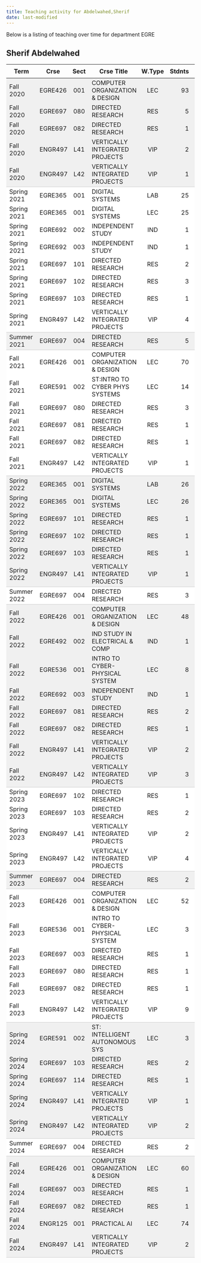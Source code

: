 ```yaml
---
title: Teaching activity for Abdelwahed,Sherif
date: last-modified
---
```


Below is a listing of teaching over time for department EGRE


## Sherif Abdelwahed

<style type="text/css">
#T_2c753 table {
  width: 100%;
  border-collapse: collapse;
}
#T_2c753 th {
  text-align: center;
  padding: 8px;
}
#T_2c753 td:nth-child(1) {
  padding-right: 10px;
  text-align: left;
}
#T_2c753 td:nth-child(2) {
  padding-right: 5px;
  text-align: left;
}
#T_2c753  td:nth-child(4) {
  padding-right: 5px;
  text-align: left;
}
#T_2c753 td:nth-child(3) {
  text-align: center;
}
#T_2c753  td:nth-child(5) {
  text-align: center;
}
#T_2c753 td:nth-child(6) {
  text-align: right;
}
#T_2c753  td:nth-child(7) {
  text-align: right;
}
#T_2c753_row0_col0, #T_2c753_row0_col1, #T_2c753_row0_col2, #T_2c753_row0_col3, #T_2c753_row0_col4, #T_2c753_row0_col5, #T_2c753_row0_col6, #T_2c753_row1_col0, #T_2c753_row1_col1, #T_2c753_row1_col2, #T_2c753_row1_col3, #T_2c753_row1_col4, #T_2c753_row1_col5, #T_2c753_row1_col6, #T_2c753_row2_col0, #T_2c753_row2_col1, #T_2c753_row2_col2, #T_2c753_row2_col3, #T_2c753_row2_col4, #T_2c753_row2_col5, #T_2c753_row2_col6, #T_2c753_row3_col0, #T_2c753_row3_col1, #T_2c753_row3_col2, #T_2c753_row3_col3, #T_2c753_row3_col4, #T_2c753_row3_col5, #T_2c753_row3_col6, #T_2c753_row20_col0, #T_2c753_row20_col1, #T_2c753_row20_col2, #T_2c753_row20_col3, #T_2c753_row20_col4, #T_2c753_row20_col5, #T_2c753_row20_col6, #T_2c753_row21_col0, #T_2c753_row21_col1, #T_2c753_row21_col2, #T_2c753_row21_col3, #T_2c753_row21_col4, #T_2c753_row21_col5, #T_2c753_row21_col6, #T_2c753_row22_col0, #T_2c753_row22_col1, #T_2c753_row22_col2, #T_2c753_row22_col3, #T_2c753_row22_col4, #T_2c753_row22_col5, #T_2c753_row22_col6, #T_2c753_row23_col0, #T_2c753_row23_col1, #T_2c753_row23_col2, #T_2c753_row23_col3, #T_2c753_row23_col4, #T_2c753_row23_col5, #T_2c753_row23_col6, #T_2c753_row24_col0, #T_2c753_row24_col1, #T_2c753_row24_col2, #T_2c753_row24_col3, #T_2c753_row24_col4, #T_2c753_row24_col5, #T_2c753_row24_col6, #T_2c753_row27_col0, #T_2c753_row27_col1, #T_2c753_row27_col2, #T_2c753_row27_col3, #T_2c753_row27_col4, #T_2c753_row27_col5, #T_2c753_row27_col6, #T_2c753_row28_col0, #T_2c753_row28_col1, #T_2c753_row28_col2, #T_2c753_row28_col3, #T_2c753_row28_col4, #T_2c753_row28_col5, #T_2c753_row28_col6, #T_2c753_row29_col0, #T_2c753_row29_col1, #T_2c753_row29_col2, #T_2c753_row29_col3, #T_2c753_row29_col4, #T_2c753_row29_col5, #T_2c753_row29_col6, #T_2c753_row30_col0, #T_2c753_row30_col1, #T_2c753_row30_col2, #T_2c753_row30_col3, #T_2c753_row30_col4, #T_2c753_row30_col5, #T_2c753_row30_col6, #T_2c753_row31_col0, #T_2c753_row31_col1, #T_2c753_row31_col2, #T_2c753_row31_col3, #T_2c753_row31_col4, #T_2c753_row31_col5, #T_2c753_row31_col6, #T_2c753_row32_col0, #T_2c753_row32_col1, #T_2c753_row32_col2, #T_2c753_row32_col3, #T_2c753_row32_col4, #T_2c753_row32_col5, #T_2c753_row32_col6, #T_2c753_row33_col0, #T_2c753_row33_col1, #T_2c753_row33_col2, #T_2c753_row33_col3, #T_2c753_row33_col4, #T_2c753_row33_col5, #T_2c753_row33_col6, #T_2c753_row46_col0, #T_2c753_row46_col1, #T_2c753_row46_col2, #T_2c753_row46_col3, #T_2c753_row46_col4, #T_2c753_row46_col5, #T_2c753_row46_col6, #T_2c753_row47_col0, #T_2c753_row47_col1, #T_2c753_row47_col2, #T_2c753_row47_col3, #T_2c753_row47_col4, #T_2c753_row47_col5, #T_2c753_row47_col6, #T_2c753_row48_col0, #T_2c753_row48_col1, #T_2c753_row48_col2, #T_2c753_row48_col3, #T_2c753_row48_col4, #T_2c753_row48_col5, #T_2c753_row48_col6, #T_2c753_row49_col0, #T_2c753_row49_col1, #T_2c753_row49_col2, #T_2c753_row49_col3, #T_2c753_row49_col4, #T_2c753_row49_col5, #T_2c753_row49_col6, #T_2c753_row52_col0, #T_2c753_row52_col1, #T_2c753_row52_col2, #T_2c753_row52_col3, #T_2c753_row52_col4, #T_2c753_row52_col5, #T_2c753_row52_col6, #T_2c753_row53_col0, #T_2c753_row53_col1, #T_2c753_row53_col2, #T_2c753_row53_col3, #T_2c753_row53_col4, #T_2c753_row53_col5, #T_2c753_row53_col6, #T_2c753_row54_col0, #T_2c753_row54_col1, #T_2c753_row54_col2, #T_2c753_row54_col3, #T_2c753_row54_col4, #T_2c753_row54_col5, #T_2c753_row54_col6, #T_2c753_row55_col0, #T_2c753_row55_col1, #T_2c753_row55_col2, #T_2c753_row55_col3, #T_2c753_row55_col4, #T_2c753_row55_col5, #T_2c753_row55_col6 {
  background-color: #f0f0f0;
  border-bottom: none;
}
#T_2c753_row4_col0, #T_2c753_row4_col1, #T_2c753_row4_col2, #T_2c753_row4_col3, #T_2c753_row4_col4, #T_2c753_row4_col5, #T_2c753_row4_col6, #T_2c753_row13_col0, #T_2c753_row13_col1, #T_2c753_row13_col2, #T_2c753_row13_col3, #T_2c753_row13_col4, #T_2c753_row13_col5, #T_2c753_row13_col6, #T_2c753_row25_col0, #T_2c753_row25_col1, #T_2c753_row25_col2, #T_2c753_row25_col3, #T_2c753_row25_col4, #T_2c753_row25_col5, #T_2c753_row25_col6, #T_2c753_row34_col0, #T_2c753_row34_col1, #T_2c753_row34_col2, #T_2c753_row34_col3, #T_2c753_row34_col4, #T_2c753_row34_col5, #T_2c753_row34_col6, #T_2c753_row39_col0, #T_2c753_row39_col1, #T_2c753_row39_col2, #T_2c753_row39_col3, #T_2c753_row39_col4, #T_2c753_row39_col5, #T_2c753_row39_col6, #T_2c753_row50_col0, #T_2c753_row50_col1, #T_2c753_row50_col2, #T_2c753_row50_col3, #T_2c753_row50_col4, #T_2c753_row50_col5, #T_2c753_row50_col6, #T_2c753_row56_col0, #T_2c753_row56_col1, #T_2c753_row56_col2, #T_2c753_row56_col3, #T_2c753_row56_col4, #T_2c753_row56_col5, #T_2c753_row56_col6 {
  background-color: #f0f0f0;
  border-bottom: 1px solid #ccc;
}
#T_2c753_row5_col0, #T_2c753_row5_col1, #T_2c753_row5_col2, #T_2c753_row5_col3, #T_2c753_row5_col4, #T_2c753_row5_col5, #T_2c753_row5_col6, #T_2c753_row6_col0, #T_2c753_row6_col1, #T_2c753_row6_col2, #T_2c753_row6_col3, #T_2c753_row6_col4, #T_2c753_row6_col5, #T_2c753_row6_col6, #T_2c753_row7_col0, #T_2c753_row7_col1, #T_2c753_row7_col2, #T_2c753_row7_col3, #T_2c753_row7_col4, #T_2c753_row7_col5, #T_2c753_row7_col6, #T_2c753_row8_col0, #T_2c753_row8_col1, #T_2c753_row8_col2, #T_2c753_row8_col3, #T_2c753_row8_col4, #T_2c753_row8_col5, #T_2c753_row8_col6, #T_2c753_row9_col0, #T_2c753_row9_col1, #T_2c753_row9_col2, #T_2c753_row9_col3, #T_2c753_row9_col4, #T_2c753_row9_col5, #T_2c753_row9_col6, #T_2c753_row10_col0, #T_2c753_row10_col1, #T_2c753_row10_col2, #T_2c753_row10_col3, #T_2c753_row10_col4, #T_2c753_row10_col5, #T_2c753_row10_col6, #T_2c753_row11_col0, #T_2c753_row11_col1, #T_2c753_row11_col2, #T_2c753_row11_col3, #T_2c753_row11_col4, #T_2c753_row11_col5, #T_2c753_row11_col6, #T_2c753_row14_col0, #T_2c753_row14_col1, #T_2c753_row14_col2, #T_2c753_row14_col3, #T_2c753_row14_col4, #T_2c753_row14_col5, #T_2c753_row14_col6, #T_2c753_row15_col0, #T_2c753_row15_col1, #T_2c753_row15_col2, #T_2c753_row15_col3, #T_2c753_row15_col4, #T_2c753_row15_col5, #T_2c753_row15_col6, #T_2c753_row16_col0, #T_2c753_row16_col1, #T_2c753_row16_col2, #T_2c753_row16_col3, #T_2c753_row16_col4, #T_2c753_row16_col5, #T_2c753_row16_col6, #T_2c753_row17_col0, #T_2c753_row17_col1, #T_2c753_row17_col2, #T_2c753_row17_col3, #T_2c753_row17_col4, #T_2c753_row17_col5, #T_2c753_row17_col6, #T_2c753_row18_col0, #T_2c753_row18_col1, #T_2c753_row18_col2, #T_2c753_row18_col3, #T_2c753_row18_col4, #T_2c753_row18_col5, #T_2c753_row18_col6, #T_2c753_row35_col0, #T_2c753_row35_col1, #T_2c753_row35_col2, #T_2c753_row35_col3, #T_2c753_row35_col4, #T_2c753_row35_col5, #T_2c753_row35_col6, #T_2c753_row36_col0, #T_2c753_row36_col1, #T_2c753_row36_col2, #T_2c753_row36_col3, #T_2c753_row36_col4, #T_2c753_row36_col5, #T_2c753_row36_col6, #T_2c753_row37_col0, #T_2c753_row37_col1, #T_2c753_row37_col2, #T_2c753_row37_col3, #T_2c753_row37_col4, #T_2c753_row37_col5, #T_2c753_row37_col6, #T_2c753_row40_col0, #T_2c753_row40_col1, #T_2c753_row40_col2, #T_2c753_row40_col3, #T_2c753_row40_col4, #T_2c753_row40_col5, #T_2c753_row40_col6, #T_2c753_row41_col0, #T_2c753_row41_col1, #T_2c753_row41_col2, #T_2c753_row41_col3, #T_2c753_row41_col4, #T_2c753_row41_col5, #T_2c753_row41_col6, #T_2c753_row42_col0, #T_2c753_row42_col1, #T_2c753_row42_col2, #T_2c753_row42_col3, #T_2c753_row42_col4, #T_2c753_row42_col5, #T_2c753_row42_col6, #T_2c753_row43_col0, #T_2c753_row43_col1, #T_2c753_row43_col2, #T_2c753_row43_col3, #T_2c753_row43_col4, #T_2c753_row43_col5, #T_2c753_row43_col6, #T_2c753_row44_col0, #T_2c753_row44_col1, #T_2c753_row44_col2, #T_2c753_row44_col3, #T_2c753_row44_col4, #T_2c753_row44_col5, #T_2c753_row44_col6 {
  background-color: #ffffff;
  border-bottom: none;
}
#T_2c753_row12_col0, #T_2c753_row12_col1, #T_2c753_row12_col2, #T_2c753_row12_col3, #T_2c753_row12_col4, #T_2c753_row12_col5, #T_2c753_row12_col6, #T_2c753_row19_col0, #T_2c753_row19_col1, #T_2c753_row19_col2, #T_2c753_row19_col3, #T_2c753_row19_col4, #T_2c753_row19_col5, #T_2c753_row19_col6, #T_2c753_row26_col0, #T_2c753_row26_col1, #T_2c753_row26_col2, #T_2c753_row26_col3, #T_2c753_row26_col4, #T_2c753_row26_col5, #T_2c753_row26_col6, #T_2c753_row38_col0, #T_2c753_row38_col1, #T_2c753_row38_col2, #T_2c753_row38_col3, #T_2c753_row38_col4, #T_2c753_row38_col5, #T_2c753_row38_col6, #T_2c753_row45_col0, #T_2c753_row45_col1, #T_2c753_row45_col2, #T_2c753_row45_col3, #T_2c753_row45_col4, #T_2c753_row45_col5, #T_2c753_row45_col6, #T_2c753_row51_col0, #T_2c753_row51_col1, #T_2c753_row51_col2, #T_2c753_row51_col3, #T_2c753_row51_col4, #T_2c753_row51_col5, #T_2c753_row51_col6 {
  background-color: #ffffff;
  border-bottom: 1px solid #ccc;
}
</style>
<table id="T_2c753">
  <thead>
    <tr>
      <th id="T_2c753_level0_col0" class="col_heading level0 col0" >Term</th>
      <th id="T_2c753_level0_col1" class="col_heading level0 col1" >Crse</th>
      <th id="T_2c753_level0_col2" class="col_heading level0 col2" >Sect</th>
      <th id="T_2c753_level0_col3" class="col_heading level0 col3" >Crse Title</th>
      <th id="T_2c753_level0_col4" class="col_heading level0 col4" >W.Type</th>
      <th id="T_2c753_level0_col5" class="col_heading level0 col5" >Stdnts</th>
      <th id="T_2c753_level0_col6" class="col_heading level0 col6" >Hours</th>
    </tr>
  </thead>
  <tbody>
    <tr>
      <td id="T_2c753_row0_col0" class="data row0 col0" >Fall 2020</td>
      <td id="T_2c753_row0_col1" class="data row0 col1" >EGRE426</td>
      <td id="T_2c753_row0_col2" class="data row0 col2" >001</td>
      <td id="T_2c753_row0_col3" class="data row0 col3" >COMPUTER ORGANIZATION & DESIGN</td>
      <td id="T_2c753_row0_col4" class="data row0 col4" >LEC</td>
      <td id="T_2c753_row0_col5" class="data row0 col5" >93</td>
      <td id="T_2c753_row0_col6" class="data row0 col6" >93</td>
    </tr>
    <tr>
      <td id="T_2c753_row1_col0" class="data row1 col0" >Fall 2020</td>
      <td id="T_2c753_row1_col1" class="data row1 col1" >EGRE697</td>
      <td id="T_2c753_row1_col2" class="data row1 col2" >080</td>
      <td id="T_2c753_row1_col3" class="data row1 col3" >DIRECTED RESEARCH</td>
      <td id="T_2c753_row1_col4" class="data row1 col4" >RES</td>
      <td id="T_2c753_row1_col5" class="data row1 col5" >5</td>
      <td id="T_2c753_row1_col6" class="data row1 col6" >15</td>
    </tr>
    <tr>
      <td id="T_2c753_row2_col0" class="data row2 col0" >Fall 2020</td>
      <td id="T_2c753_row2_col1" class="data row2 col1" >EGRE697</td>
      <td id="T_2c753_row2_col2" class="data row2 col2" >082</td>
      <td id="T_2c753_row2_col3" class="data row2 col3" >DIRECTED RESEARCH</td>
      <td id="T_2c753_row2_col4" class="data row2 col4" >RES</td>
      <td id="T_2c753_row2_col5" class="data row2 col5" >1</td>
      <td id="T_2c753_row2_col6" class="data row2 col6" >9</td>
    </tr>
    <tr>
      <td id="T_2c753_row3_col0" class="data row3 col0" >Fall 2020</td>
      <td id="T_2c753_row3_col1" class="data row3 col1" >ENGR497</td>
      <td id="T_2c753_row3_col2" class="data row3 col2" >L41</td>
      <td id="T_2c753_row3_col3" class="data row3 col3" >VERTICALLY INTEGRATED PROJECTS</td>
      <td id="T_2c753_row3_col4" class="data row3 col4" >VIP</td>
      <td id="T_2c753_row3_col5" class="data row3 col5" >2</td>
      <td id="T_2c753_row3_col6" class="data row3 col6" >2</td>
    </tr>
    <tr>
      <td id="T_2c753_row4_col0" class="data row4 col0" >Fall 2020</td>
      <td id="T_2c753_row4_col1" class="data row4 col1" >ENGR497</td>
      <td id="T_2c753_row4_col2" class="data row4 col2" >L42</td>
      <td id="T_2c753_row4_col3" class="data row4 col3" >VERTICALLY INTEGRATED PROJECTS</td>
      <td id="T_2c753_row4_col4" class="data row4 col4" >VIP</td>
      <td id="T_2c753_row4_col5" class="data row4 col5" >1</td>
      <td id="T_2c753_row4_col6" class="data row4 col6" >2</td>
    </tr>
    <tr>
      <td id="T_2c753_row5_col0" class="data row5 col0" >Spring 2021</td>
      <td id="T_2c753_row5_col1" class="data row5 col1" >EGRE365</td>
      <td id="T_2c753_row5_col2" class="data row5 col2" >001</td>
      <td id="T_2c753_row5_col3" class="data row5 col3" >DIGITAL SYSTEMS</td>
      <td id="T_2c753_row5_col4" class="data row5 col4" >LAB</td>
      <td id="T_2c753_row5_col5" class="data row5 col5" >25</td>
      <td id="T_2c753_row5_col6" class="data row5 col6" >50</td>
    </tr>
    <tr>
      <td id="T_2c753_row6_col0" class="data row6 col0" >Spring 2021</td>
      <td id="T_2c753_row6_col1" class="data row6 col1" >EGRE365</td>
      <td id="T_2c753_row6_col2" class="data row6 col2" >001</td>
      <td id="T_2c753_row6_col3" class="data row6 col3" >DIGITAL SYSTEMS</td>
      <td id="T_2c753_row6_col4" class="data row6 col4" >LEC</td>
      <td id="T_2c753_row6_col5" class="data row6 col5" >25</td>
      <td id="T_2c753_row6_col6" class="data row6 col6" >50</td>
    </tr>
    <tr>
      <td id="T_2c753_row7_col0" class="data row7 col0" >Spring 2021</td>
      <td id="T_2c753_row7_col1" class="data row7 col1" >EGRE692</td>
      <td id="T_2c753_row7_col2" class="data row7 col2" >002</td>
      <td id="T_2c753_row7_col3" class="data row7 col3" >INDEPENDENT STUDY</td>
      <td id="T_2c753_row7_col4" class="data row7 col4" >IND</td>
      <td id="T_2c753_row7_col5" class="data row7 col5" >1</td>
      <td id="T_2c753_row7_col6" class="data row7 col6" >3</td>
    </tr>
    <tr>
      <td id="T_2c753_row8_col0" class="data row8 col0" >Spring 2021</td>
      <td id="T_2c753_row8_col1" class="data row8 col1" >EGRE692</td>
      <td id="T_2c753_row8_col2" class="data row8 col2" >003</td>
      <td id="T_2c753_row8_col3" class="data row8 col3" >INDEPENDENT STUDY</td>
      <td id="T_2c753_row8_col4" class="data row8 col4" >IND</td>
      <td id="T_2c753_row8_col5" class="data row8 col5" >1</td>
      <td id="T_2c753_row8_col6" class="data row8 col6" >3</td>
    </tr>
    <tr>
      <td id="T_2c753_row9_col0" class="data row9 col0" >Spring 2021</td>
      <td id="T_2c753_row9_col1" class="data row9 col1" >EGRE697</td>
      <td id="T_2c753_row9_col2" class="data row9 col2" >101</td>
      <td id="T_2c753_row9_col3" class="data row9 col3" >DIRECTED RESEARCH</td>
      <td id="T_2c753_row9_col4" class="data row9 col4" >RES</td>
      <td id="T_2c753_row9_col5" class="data row9 col5" >2</td>
      <td id="T_2c753_row9_col6" class="data row9 col6" >6</td>
    </tr>
    <tr>
      <td id="T_2c753_row10_col0" class="data row10 col0" >Spring 2021</td>
      <td id="T_2c753_row10_col1" class="data row10 col1" >EGRE697</td>
      <td id="T_2c753_row10_col2" class="data row10 col2" >102</td>
      <td id="T_2c753_row10_col3" class="data row10 col3" >DIRECTED RESEARCH</td>
      <td id="T_2c753_row10_col4" class="data row10 col4" >RES</td>
      <td id="T_2c753_row10_col5" class="data row10 col5" >3</td>
      <td id="T_2c753_row10_col6" class="data row10 col6" >18</td>
    </tr>
    <tr>
      <td id="T_2c753_row11_col0" class="data row11 col0" >Spring 2021</td>
      <td id="T_2c753_row11_col1" class="data row11 col1" >EGRE697</td>
      <td id="T_2c753_row11_col2" class="data row11 col2" >103</td>
      <td id="T_2c753_row11_col3" class="data row11 col3" >DIRECTED RESEARCH</td>
      <td id="T_2c753_row11_col4" class="data row11 col4" >RES</td>
      <td id="T_2c753_row11_col5" class="data row11 col5" >1</td>
      <td id="T_2c753_row11_col6" class="data row11 col6" >9</td>
    </tr>
    <tr>
      <td id="T_2c753_row12_col0" class="data row12 col0" >Spring 2021</td>
      <td id="T_2c753_row12_col1" class="data row12 col1" >ENGR497</td>
      <td id="T_2c753_row12_col2" class="data row12 col2" >L42</td>
      <td id="T_2c753_row12_col3" class="data row12 col3" >VERTICALLY INTEGRATED PROJECTS</td>
      <td id="T_2c753_row12_col4" class="data row12 col4" >VIP</td>
      <td id="T_2c753_row12_col5" class="data row12 col5" >4</td>
      <td id="T_2c753_row12_col6" class="data row12 col6" >8</td>
    </tr>
    <tr>
      <td id="T_2c753_row13_col0" class="data row13 col0" >Summer 2021</td>
      <td id="T_2c753_row13_col1" class="data row13 col1" >EGRE697</td>
      <td id="T_2c753_row13_col2" class="data row13 col2" >004</td>
      <td id="T_2c753_row13_col3" class="data row13 col3" >DIRECTED RESEARCH</td>
      <td id="T_2c753_row13_col4" class="data row13 col4" >RES</td>
      <td id="T_2c753_row13_col5" class="data row13 col5" >5</td>
      <td id="T_2c753_row13_col6" class="data row13 col6" >15</td>
    </tr>
    <tr>
      <td id="T_2c753_row14_col0" class="data row14 col0" >Fall 2021</td>
      <td id="T_2c753_row14_col1" class="data row14 col1" >EGRE426</td>
      <td id="T_2c753_row14_col2" class="data row14 col2" >001</td>
      <td id="T_2c753_row14_col3" class="data row14 col3" >COMPUTER ORGANIZATION & DESIGN</td>
      <td id="T_2c753_row14_col4" class="data row14 col4" >LEC</td>
      <td id="T_2c753_row14_col5" class="data row14 col5" >70</td>
      <td id="T_2c753_row14_col6" class="data row14 col6" >105</td>
    </tr>
    <tr>
      <td id="T_2c753_row15_col0" class="data row15 col0" >Fall 2021</td>
      <td id="T_2c753_row15_col1" class="data row15 col1" >EGRE591</td>
      <td id="T_2c753_row15_col2" class="data row15 col2" >002</td>
      <td id="T_2c753_row15_col3" class="data row15 col3" >ST:INTRO TO CYBER PHYS SYSTEMS</td>
      <td id="T_2c753_row15_col4" class="data row15 col4" >LEC</td>
      <td id="T_2c753_row15_col5" class="data row15 col5" >14</td>
      <td id="T_2c753_row15_col6" class="data row15 col6" >42</td>
    </tr>
    <tr>
      <td id="T_2c753_row16_col0" class="data row16 col0" >Fall 2021</td>
      <td id="T_2c753_row16_col1" class="data row16 col1" >EGRE697</td>
      <td id="T_2c753_row16_col2" class="data row16 col2" >080</td>
      <td id="T_2c753_row16_col3" class="data row16 col3" >DIRECTED RESEARCH</td>
      <td id="T_2c753_row16_col4" class="data row16 col4" >RES</td>
      <td id="T_2c753_row16_col5" class="data row16 col5" >3</td>
      <td id="T_2c753_row16_col6" class="data row16 col6" >9</td>
    </tr>
    <tr>
      <td id="T_2c753_row17_col0" class="data row17 col0" >Fall 2021</td>
      <td id="T_2c753_row17_col1" class="data row17 col1" >EGRE697</td>
      <td id="T_2c753_row17_col2" class="data row17 col2" >081</td>
      <td id="T_2c753_row17_col3" class="data row17 col3" >DIRECTED RESEARCH</td>
      <td id="T_2c753_row17_col4" class="data row17 col4" >RES</td>
      <td id="T_2c753_row17_col5" class="data row17 col5" >1</td>
      <td id="T_2c753_row17_col6" class="data row17 col6" >6</td>
    </tr>
    <tr>
      <td id="T_2c753_row18_col0" class="data row18 col0" >Fall 2021</td>
      <td id="T_2c753_row18_col1" class="data row18 col1" >EGRE697</td>
      <td id="T_2c753_row18_col2" class="data row18 col2" >082</td>
      <td id="T_2c753_row18_col3" class="data row18 col3" >DIRECTED RESEARCH</td>
      <td id="T_2c753_row18_col4" class="data row18 col4" >RES</td>
      <td id="T_2c753_row18_col5" class="data row18 col5" >1</td>
      <td id="T_2c753_row18_col6" class="data row18 col6" >9</td>
    </tr>
    <tr>
      <td id="T_2c753_row19_col0" class="data row19 col0" >Fall 2021</td>
      <td id="T_2c753_row19_col1" class="data row19 col1" >ENGR497</td>
      <td id="T_2c753_row19_col2" class="data row19 col2" >L42</td>
      <td id="T_2c753_row19_col3" class="data row19 col3" >VERTICALLY INTEGRATED PROJECTS</td>
      <td id="T_2c753_row19_col4" class="data row19 col4" >VIP</td>
      <td id="T_2c753_row19_col5" class="data row19 col5" >1</td>
      <td id="T_2c753_row19_col6" class="data row19 col6" >2</td>
    </tr>
    <tr>
      <td id="T_2c753_row20_col0" class="data row20 col0" >Spring 2022</td>
      <td id="T_2c753_row20_col1" class="data row20 col1" >EGRE365</td>
      <td id="T_2c753_row20_col2" class="data row20 col2" >001</td>
      <td id="T_2c753_row20_col3" class="data row20 col3" >DIGITAL SYSTEMS</td>
      <td id="T_2c753_row20_col4" class="data row20 col4" >LAB</td>
      <td id="T_2c753_row20_col5" class="data row20 col5" >26</td>
      <td id="T_2c753_row20_col6" class="data row20 col6" >52</td>
    </tr>
    <tr>
      <td id="T_2c753_row21_col0" class="data row21 col0" >Spring 2022</td>
      <td id="T_2c753_row21_col1" class="data row21 col1" >EGRE365</td>
      <td id="T_2c753_row21_col2" class="data row21 col2" >001</td>
      <td id="T_2c753_row21_col3" class="data row21 col3" >DIGITAL SYSTEMS</td>
      <td id="T_2c753_row21_col4" class="data row21 col4" >LEC</td>
      <td id="T_2c753_row21_col5" class="data row21 col5" >26</td>
      <td id="T_2c753_row21_col6" class="data row21 col6" >52</td>
    </tr>
    <tr>
      <td id="T_2c753_row22_col0" class="data row22 col0" >Spring 2022</td>
      <td id="T_2c753_row22_col1" class="data row22 col1" >EGRE697</td>
      <td id="T_2c753_row22_col2" class="data row22 col2" >101</td>
      <td id="T_2c753_row22_col3" class="data row22 col3" >DIRECTED RESEARCH</td>
      <td id="T_2c753_row22_col4" class="data row22 col4" >RES</td>
      <td id="T_2c753_row22_col5" class="data row22 col5" >1</td>
      <td id="T_2c753_row22_col6" class="data row22 col6" >3</td>
    </tr>
    <tr>
      <td id="T_2c753_row23_col0" class="data row23 col0" >Spring 2022</td>
      <td id="T_2c753_row23_col1" class="data row23 col1" >EGRE697</td>
      <td id="T_2c753_row23_col2" class="data row23 col2" >102</td>
      <td id="T_2c753_row23_col3" class="data row23 col3" >DIRECTED RESEARCH</td>
      <td id="T_2c753_row23_col4" class="data row23 col4" >RES</td>
      <td id="T_2c753_row23_col5" class="data row23 col5" >1</td>
      <td id="T_2c753_row23_col6" class="data row23 col6" >6</td>
    </tr>
    <tr>
      <td id="T_2c753_row24_col0" class="data row24 col0" >Spring 2022</td>
      <td id="T_2c753_row24_col1" class="data row24 col1" >EGRE697</td>
      <td id="T_2c753_row24_col2" class="data row24 col2" >103</td>
      <td id="T_2c753_row24_col3" class="data row24 col3" >DIRECTED RESEARCH</td>
      <td id="T_2c753_row24_col4" class="data row24 col4" >RES</td>
      <td id="T_2c753_row24_col5" class="data row24 col5" >1</td>
      <td id="T_2c753_row24_col6" class="data row24 col6" >9</td>
    </tr>
    <tr>
      <td id="T_2c753_row25_col0" class="data row25 col0" >Spring 2022</td>
      <td id="T_2c753_row25_col1" class="data row25 col1" >ENGR497</td>
      <td id="T_2c753_row25_col2" class="data row25 col2" >L41</td>
      <td id="T_2c753_row25_col3" class="data row25 col3" >VERTICALLY INTEGRATED PROJECTS</td>
      <td id="T_2c753_row25_col4" class="data row25 col4" >VIP</td>
      <td id="T_2c753_row25_col5" class="data row25 col5" >1</td>
      <td id="T_2c753_row25_col6" class="data row25 col6" >1</td>
    </tr>
    <tr>
      <td id="T_2c753_row26_col0" class="data row26 col0" >Summer 2022</td>
      <td id="T_2c753_row26_col1" class="data row26 col1" >EGRE697</td>
      <td id="T_2c753_row26_col2" class="data row26 col2" >004</td>
      <td id="T_2c753_row26_col3" class="data row26 col3" >DIRECTED RESEARCH</td>
      <td id="T_2c753_row26_col4" class="data row26 col4" >RES</td>
      <td id="T_2c753_row26_col5" class="data row26 col5" >3</td>
      <td id="T_2c753_row26_col6" class="data row26 col6" >9</td>
    </tr>
    <tr>
      <td id="T_2c753_row27_col0" class="data row27 col0" >Fall 2022</td>
      <td id="T_2c753_row27_col1" class="data row27 col1" >EGRE426</td>
      <td id="T_2c753_row27_col2" class="data row27 col2" >001</td>
      <td id="T_2c753_row27_col3" class="data row27 col3" >COMPUTER ORGANIZATION & DESIGN</td>
      <td id="T_2c753_row27_col4" class="data row27 col4" >LEC</td>
      <td id="T_2c753_row27_col5" class="data row27 col5" >48</td>
      <td id="T_2c753_row27_col6" class="data row27 col6" >72</td>
    </tr>
    <tr>
      <td id="T_2c753_row28_col0" class="data row28 col0" >Fall 2022</td>
      <td id="T_2c753_row28_col1" class="data row28 col1" >EGRE492</td>
      <td id="T_2c753_row28_col2" class="data row28 col2" >002</td>
      <td id="T_2c753_row28_col3" class="data row28 col3" >IND STUDY IN ELECTRICAL & COMP</td>
      <td id="T_2c753_row28_col4" class="data row28 col4" >IND</td>
      <td id="T_2c753_row28_col5" class="data row28 col5" >1</td>
      <td id="T_2c753_row28_col6" class="data row28 col6" >3</td>
    </tr>
    <tr>
      <td id="T_2c753_row29_col0" class="data row29 col0" >Fall 2022</td>
      <td id="T_2c753_row29_col1" class="data row29 col1" >EGRE536</td>
      <td id="T_2c753_row29_col2" class="data row29 col2" >001</td>
      <td id="T_2c753_row29_col3" class="data row29 col3" >INTRO TO CYBER-PHYSICAL SYSTEM</td>
      <td id="T_2c753_row29_col4" class="data row29 col4" >LEC</td>
      <td id="T_2c753_row29_col5" class="data row29 col5" >8</td>
      <td id="T_2c753_row29_col6" class="data row29 col6" >24</td>
    </tr>
    <tr>
      <td id="T_2c753_row30_col0" class="data row30 col0" >Fall 2022</td>
      <td id="T_2c753_row30_col1" class="data row30 col1" >EGRE692</td>
      <td id="T_2c753_row30_col2" class="data row30 col2" >003</td>
      <td id="T_2c753_row30_col3" class="data row30 col3" >INDEPENDENT STUDY</td>
      <td id="T_2c753_row30_col4" class="data row30 col4" >IND</td>
      <td id="T_2c753_row30_col5" class="data row30 col5" >1</td>
      <td id="T_2c753_row30_col6" class="data row30 col6" >3</td>
    </tr>
    <tr>
      <td id="T_2c753_row31_col0" class="data row31 col0" >Fall 2022</td>
      <td id="T_2c753_row31_col1" class="data row31 col1" >EGRE697</td>
      <td id="T_2c753_row31_col2" class="data row31 col2" >081</td>
      <td id="T_2c753_row31_col3" class="data row31 col3" >DIRECTED RESEARCH</td>
      <td id="T_2c753_row31_col4" class="data row31 col4" >RES</td>
      <td id="T_2c753_row31_col5" class="data row31 col5" >2</td>
      <td id="T_2c753_row31_col6" class="data row31 col6" >12</td>
    </tr>
    <tr>
      <td id="T_2c753_row32_col0" class="data row32 col0" >Fall 2022</td>
      <td id="T_2c753_row32_col1" class="data row32 col1" >EGRE697</td>
      <td id="T_2c753_row32_col2" class="data row32 col2" >082</td>
      <td id="T_2c753_row32_col3" class="data row32 col3" >DIRECTED RESEARCH</td>
      <td id="T_2c753_row32_col4" class="data row32 col4" >RES</td>
      <td id="T_2c753_row32_col5" class="data row32 col5" >1</td>
      <td id="T_2c753_row32_col6" class="data row32 col6" >9</td>
    </tr>
    <tr>
      <td id="T_2c753_row33_col0" class="data row33 col0" >Fall 2022</td>
      <td id="T_2c753_row33_col1" class="data row33 col1" >ENGR497</td>
      <td id="T_2c753_row33_col2" class="data row33 col2" >L41</td>
      <td id="T_2c753_row33_col3" class="data row33 col3" >VERTICALLY INTEGRATED PROJECTS</td>
      <td id="T_2c753_row33_col4" class="data row33 col4" >VIP</td>
      <td id="T_2c753_row33_col5" class="data row33 col5" >2</td>
      <td id="T_2c753_row33_col6" class="data row33 col6" >2</td>
    </tr>
    <tr>
      <td id="T_2c753_row34_col0" class="data row34 col0" >Fall 2022</td>
      <td id="T_2c753_row34_col1" class="data row34 col1" >ENGR497</td>
      <td id="T_2c753_row34_col2" class="data row34 col2" >L42</td>
      <td id="T_2c753_row34_col3" class="data row34 col3" >VERTICALLY INTEGRATED PROJECTS</td>
      <td id="T_2c753_row34_col4" class="data row34 col4" >VIP</td>
      <td id="T_2c753_row34_col5" class="data row34 col5" >3</td>
      <td id="T_2c753_row34_col6" class="data row34 col6" >6</td>
    </tr>
    <tr>
      <td id="T_2c753_row35_col0" class="data row35 col0" >Spring 2023</td>
      <td id="T_2c753_row35_col1" class="data row35 col1" >EGRE697</td>
      <td id="T_2c753_row35_col2" class="data row35 col2" >102</td>
      <td id="T_2c753_row35_col3" class="data row35 col3" >DIRECTED RESEARCH</td>
      <td id="T_2c753_row35_col4" class="data row35 col4" >RES</td>
      <td id="T_2c753_row35_col5" class="data row35 col5" >1</td>
      <td id="T_2c753_row35_col6" class="data row35 col6" >6</td>
    </tr>
    <tr>
      <td id="T_2c753_row36_col0" class="data row36 col0" >Spring 2023</td>
      <td id="T_2c753_row36_col1" class="data row36 col1" >EGRE697</td>
      <td id="T_2c753_row36_col2" class="data row36 col2" >103</td>
      <td id="T_2c753_row36_col3" class="data row36 col3" >DIRECTED RESEARCH</td>
      <td id="T_2c753_row36_col4" class="data row36 col4" >RES</td>
      <td id="T_2c753_row36_col5" class="data row36 col5" >2</td>
      <td id="T_2c753_row36_col6" class="data row36 col6" >18</td>
    </tr>
    <tr>
      <td id="T_2c753_row37_col0" class="data row37 col0" >Spring 2023</td>
      <td id="T_2c753_row37_col1" class="data row37 col1" >ENGR497</td>
      <td id="T_2c753_row37_col2" class="data row37 col2" >L41</td>
      <td id="T_2c753_row37_col3" class="data row37 col3" >VERTICALLY INTEGRATED PROJECTS</td>
      <td id="T_2c753_row37_col4" class="data row37 col4" >VIP</td>
      <td id="T_2c753_row37_col5" class="data row37 col5" >2</td>
      <td id="T_2c753_row37_col6" class="data row37 col6" >2</td>
    </tr>
    <tr>
      <td id="T_2c753_row38_col0" class="data row38 col0" >Spring 2023</td>
      <td id="T_2c753_row38_col1" class="data row38 col1" >ENGR497</td>
      <td id="T_2c753_row38_col2" class="data row38 col2" >L42</td>
      <td id="T_2c753_row38_col3" class="data row38 col3" >VERTICALLY INTEGRATED PROJECTS</td>
      <td id="T_2c753_row38_col4" class="data row38 col4" >VIP</td>
      <td id="T_2c753_row38_col5" class="data row38 col5" >4</td>
      <td id="T_2c753_row38_col6" class="data row38 col6" >8</td>
    </tr>
    <tr>
      <td id="T_2c753_row39_col0" class="data row39 col0" >Summer 2023</td>
      <td id="T_2c753_row39_col1" class="data row39 col1" >EGRE697</td>
      <td id="T_2c753_row39_col2" class="data row39 col2" >004</td>
      <td id="T_2c753_row39_col3" class="data row39 col3" >DIRECTED RESEARCH</td>
      <td id="T_2c753_row39_col4" class="data row39 col4" >RES</td>
      <td id="T_2c753_row39_col5" class="data row39 col5" >2</td>
      <td id="T_2c753_row39_col6" class="data row39 col6" >6</td>
    </tr>
    <tr>
      <td id="T_2c753_row40_col0" class="data row40 col0" >Fall 2023</td>
      <td id="T_2c753_row40_col1" class="data row40 col1" >EGRE426</td>
      <td id="T_2c753_row40_col2" class="data row40 col2" >001</td>
      <td id="T_2c753_row40_col3" class="data row40 col3" >COMPUTER ORGANIZATION & DESIGN</td>
      <td id="T_2c753_row40_col4" class="data row40 col4" >LEC</td>
      <td id="T_2c753_row40_col5" class="data row40 col5" >52</td>
      <td id="T_2c753_row40_col6" class="data row40 col6" >78</td>
    </tr>
    <tr>
      <td id="T_2c753_row41_col0" class="data row41 col0" >Fall 2023</td>
      <td id="T_2c753_row41_col1" class="data row41 col1" >EGRE536</td>
      <td id="T_2c753_row41_col2" class="data row41 col2" >001</td>
      <td id="T_2c753_row41_col3" class="data row41 col3" >INTRO TO CYBER-PHYSICAL SYSTEM</td>
      <td id="T_2c753_row41_col4" class="data row41 col4" >LEC</td>
      <td id="T_2c753_row41_col5" class="data row41 col5" >3</td>
      <td id="T_2c753_row41_col6" class="data row41 col6" >9</td>
    </tr>
    <tr>
      <td id="T_2c753_row42_col0" class="data row42 col0" >Fall 2023</td>
      <td id="T_2c753_row42_col1" class="data row42 col1" >EGRE697</td>
      <td id="T_2c753_row42_col2" class="data row42 col2" >003</td>
      <td id="T_2c753_row42_col3" class="data row42 col3" >DIRECTED RESEARCH</td>
      <td id="T_2c753_row42_col4" class="data row42 col4" >RES</td>
      <td id="T_2c753_row42_col5" class="data row42 col5" >1</td>
      <td id="T_2c753_row42_col6" class="data row42 col6" >1</td>
    </tr>
    <tr>
      <td id="T_2c753_row43_col0" class="data row43 col0" >Fall 2023</td>
      <td id="T_2c753_row43_col1" class="data row43 col1" >EGRE697</td>
      <td id="T_2c753_row43_col2" class="data row43 col2" >080</td>
      <td id="T_2c753_row43_col3" class="data row43 col3" >DIRECTED RESEARCH</td>
      <td id="T_2c753_row43_col4" class="data row43 col4" >RES</td>
      <td id="T_2c753_row43_col5" class="data row43 col5" >1</td>
      <td id="T_2c753_row43_col6" class="data row43 col6" >3</td>
    </tr>
    <tr>
      <td id="T_2c753_row44_col0" class="data row44 col0" >Fall 2023</td>
      <td id="T_2c753_row44_col1" class="data row44 col1" >EGRE697</td>
      <td id="T_2c753_row44_col2" class="data row44 col2" >082</td>
      <td id="T_2c753_row44_col3" class="data row44 col3" >DIRECTED RESEARCH</td>
      <td id="T_2c753_row44_col4" class="data row44 col4" >RES</td>
      <td id="T_2c753_row44_col5" class="data row44 col5" >1</td>
      <td id="T_2c753_row44_col6" class="data row44 col6" >9</td>
    </tr>
    <tr>
      <td id="T_2c753_row45_col0" class="data row45 col0" >Fall 2023</td>
      <td id="T_2c753_row45_col1" class="data row45 col1" >ENGR497</td>
      <td id="T_2c753_row45_col2" class="data row45 col2" >L42</td>
      <td id="T_2c753_row45_col3" class="data row45 col3" >VERTICALLY INTEGRATED PROJECTS</td>
      <td id="T_2c753_row45_col4" class="data row45 col4" >VIP</td>
      <td id="T_2c753_row45_col5" class="data row45 col5" >9</td>
      <td id="T_2c753_row45_col6" class="data row45 col6" >18</td>
    </tr>
    <tr>
      <td id="T_2c753_row46_col0" class="data row46 col0" >Spring 2024</td>
      <td id="T_2c753_row46_col1" class="data row46 col1" >EGRE591</td>
      <td id="T_2c753_row46_col2" class="data row46 col2" >002</td>
      <td id="T_2c753_row46_col3" class="data row46 col3" >ST: INTELLIGENT AUTONOMOUS SYS</td>
      <td id="T_2c753_row46_col4" class="data row46 col4" >LEC</td>
      <td id="T_2c753_row46_col5" class="data row46 col5" >3</td>
      <td id="T_2c753_row46_col6" class="data row46 col6" >9</td>
    </tr>
    <tr>
      <td id="T_2c753_row47_col0" class="data row47 col0" >Spring 2024</td>
      <td id="T_2c753_row47_col1" class="data row47 col1" >EGRE697</td>
      <td id="T_2c753_row47_col2" class="data row47 col2" >103</td>
      <td id="T_2c753_row47_col3" class="data row47 col3" >DIRECTED RESEARCH</td>
      <td id="T_2c753_row47_col4" class="data row47 col4" >RES</td>
      <td id="T_2c753_row47_col5" class="data row47 col5" >2</td>
      <td id="T_2c753_row47_col6" class="data row47 col6" >18</td>
    </tr>
    <tr>
      <td id="T_2c753_row48_col0" class="data row48 col0" >Spring 2024</td>
      <td id="T_2c753_row48_col1" class="data row48 col1" >EGRE697</td>
      <td id="T_2c753_row48_col2" class="data row48 col2" >114</td>
      <td id="T_2c753_row48_col3" class="data row48 col3" >DIRECTED RESEARCH</td>
      <td id="T_2c753_row48_col4" class="data row48 col4" >RES</td>
      <td id="T_2c753_row48_col5" class="data row48 col5" >1</td>
      <td id="T_2c753_row48_col6" class="data row48 col6" >1</td>
    </tr>
    <tr>
      <td id="T_2c753_row49_col0" class="data row49 col0" >Spring 2024</td>
      <td id="T_2c753_row49_col1" class="data row49 col1" >ENGR497</td>
      <td id="T_2c753_row49_col2" class="data row49 col2" >L41</td>
      <td id="T_2c753_row49_col3" class="data row49 col3" >VERTICALLY INTEGRATED PROJECTS</td>
      <td id="T_2c753_row49_col4" class="data row49 col4" >VIP</td>
      <td id="T_2c753_row49_col5" class="data row49 col5" >1</td>
      <td id="T_2c753_row49_col6" class="data row49 col6" >1</td>
    </tr>
    <tr>
      <td id="T_2c753_row50_col0" class="data row50 col0" >Spring 2024</td>
      <td id="T_2c753_row50_col1" class="data row50 col1" >ENGR497</td>
      <td id="T_2c753_row50_col2" class="data row50 col2" >L42</td>
      <td id="T_2c753_row50_col3" class="data row50 col3" >VERTICALLY INTEGRATED PROJECTS</td>
      <td id="T_2c753_row50_col4" class="data row50 col4" >VIP</td>
      <td id="T_2c753_row50_col5" class="data row50 col5" >2</td>
      <td id="T_2c753_row50_col6" class="data row50 col6" >4</td>
    </tr>
    <tr>
      <td id="T_2c753_row51_col0" class="data row51 col0" >Summer 2024</td>
      <td id="T_2c753_row51_col1" class="data row51 col1" >EGRE697</td>
      <td id="T_2c753_row51_col2" class="data row51 col2" >004</td>
      <td id="T_2c753_row51_col3" class="data row51 col3" >DIRECTED RESEARCH</td>
      <td id="T_2c753_row51_col4" class="data row51 col4" >RES</td>
      <td id="T_2c753_row51_col5" class="data row51 col5" >2</td>
      <td id="T_2c753_row51_col6" class="data row51 col6" >6</td>
    </tr>
    <tr>
      <td id="T_2c753_row52_col0" class="data row52 col0" >Fall 2024</td>
      <td id="T_2c753_row52_col1" class="data row52 col1" >EGRE426</td>
      <td id="T_2c753_row52_col2" class="data row52 col2" >001</td>
      <td id="T_2c753_row52_col3" class="data row52 col3" >COMPUTER ORGANIZATION & DESIGN</td>
      <td id="T_2c753_row52_col4" class="data row52 col4" >LEC</td>
      <td id="T_2c753_row52_col5" class="data row52 col5" >60</td>
      <td id="T_2c753_row52_col6" class="data row52 col6" >90</td>
    </tr>
    <tr>
      <td id="T_2c753_row53_col0" class="data row53 col0" >Fall 2024</td>
      <td id="T_2c753_row53_col1" class="data row53 col1" >EGRE697</td>
      <td id="T_2c753_row53_col2" class="data row53 col2" >003</td>
      <td id="T_2c753_row53_col3" class="data row53 col3" >DIRECTED RESEARCH</td>
      <td id="T_2c753_row53_col4" class="data row53 col4" >RES</td>
      <td id="T_2c753_row53_col5" class="data row53 col5" >1</td>
      <td id="T_2c753_row53_col6" class="data row53 col6" >1</td>
    </tr>
    <tr>
      <td id="T_2c753_row54_col0" class="data row54 col0" >Fall 2024</td>
      <td id="T_2c753_row54_col1" class="data row54 col1" >EGRE697</td>
      <td id="T_2c753_row54_col2" class="data row54 col2" >082</td>
      <td id="T_2c753_row54_col3" class="data row54 col3" >DIRECTED RESEARCH</td>
      <td id="T_2c753_row54_col4" class="data row54 col4" >RES</td>
      <td id="T_2c753_row54_col5" class="data row54 col5" >1</td>
      <td id="T_2c753_row54_col6" class="data row54 col6" >9</td>
    </tr>
    <tr>
      <td id="T_2c753_row55_col0" class="data row55 col0" >Fall 2024</td>
      <td id="T_2c753_row55_col1" class="data row55 col1" >ENGR125</td>
      <td id="T_2c753_row55_col2" class="data row55 col2" >001</td>
      <td id="T_2c753_row55_col3" class="data row55 col3" >PRACTICAL AI</td>
      <td id="T_2c753_row55_col4" class="data row55 col4" >LEC</td>
      <td id="T_2c753_row55_col5" class="data row55 col5" >74</td>
      <td id="T_2c753_row55_col6" class="data row55 col6" >222</td>
    </tr>
    <tr>
      <td id="T_2c753_row56_col0" class="data row56 col0" >Fall 2024</td>
      <td id="T_2c753_row56_col1" class="data row56 col1" >ENGR497</td>
      <td id="T_2c753_row56_col2" class="data row56 col2" >L41</td>
      <td id="T_2c753_row56_col3" class="data row56 col3" >VERTICALLY INTEGRATED PROJECTS</td>
      <td id="T_2c753_row56_col4" class="data row56 col4" >VIP</td>
      <td id="T_2c753_row56_col5" class="data row56 col5" >2</td>
      <td id="T_2c753_row56_col6" class="data row56 col6" >2</td>
    </tr>
  </tbody>
</table>



